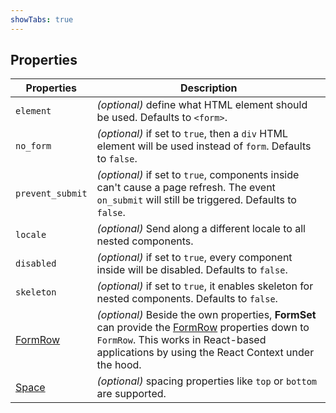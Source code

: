 ```yaml
---
showTabs: true
---
```


## Properties

| Properties                                       | Description                                                                                                                                                                                                                          |
| ------------------------------------------------ | ------------------------------------------------------------------------------------------------------------------------------------------------------------------------------------------------------------------------------------ |
| `element`                                        | _(optional)_ define what HTML element should be used. Defaults to `<form>`.                                                                                                                                                          |
| `no_form`                                        | _(optional)_ if set to `true`, then a `div` HTML element will be used instead of `form`. Defaults to `false`.                                                                                                                        |
| `prevent_submit`                                 | _(optional)_ if set to `true`, components inside can't cause a page refresh. The event `on_submit` will still be triggered. Defaults to `false`.                                                                                     |
| `locale`                                         | _(optional)_ Send along a different locale to all nested components.                                                                                                                                                                 |
| `disabled`                                       | _(optional)_ if set to `true`, every component inside will be disabled. Defaults to `false`.                                                                                                                                         |
| `skeleton`                                       | _(optional)_ if set to `true`, it enables skeleton for nested components. Defaults to `false`.                                                                                                                                       |
| [FormRow](/uilib/components/form-row/properties) | _(optional)_ Beside the own properties, **FormSet** can provide the [FormRow](/uilib/components/form-row/properties) properties down to `FormRow`. This works in React-based applications by using the React Context under the hood. |
| [Space](/uilib/components/space/properties)      | _(optional)_ spacing properties like `top` or `bottom` are supported.                                                                                                                                                                |

